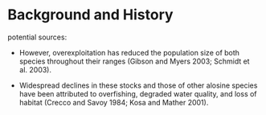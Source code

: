 # Background and History

potential sources:

- However, overexploitation has reduced the population size of both species throughout their ranges (Gibson and Myers 2003; Schmidt et al. 2003).

- Widespread declines in these stocks and those of other alosine species have been attributed to overfishing, degraded water quality, and loss of habitat (Crecco and Savoy 1984; Kosa and Mather 2001).